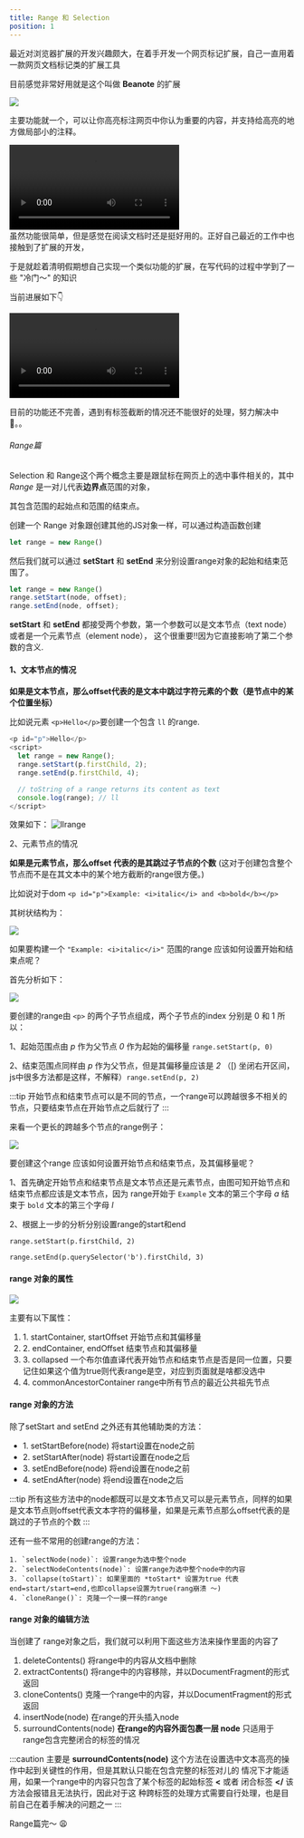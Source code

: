 ```yaml
---
title: Range 和 Selection
position: 1
---
```


最近对浏览器扩展的开发兴趣颇大，在着手开发一个网页标记扩展，自己一直用着一款网页文档标记类的扩展工具

目前感觉非常好用就是这个叫做 **Beanote** 的扩展


<img src='/img/Beanote.png' width={500}/>
<br/>


主要功能就一个，可以让你高亮标注网页中你认为重要的内容，并支持给高亮的地方做局部小的注释。

<video controls width={600}>
    <source src='/video/state.mp4' type='video/mp4'/>
</video>
<br/>
虽然功能很简单，但是感觉在阅读文档时还是挺好用的。正好自己最近的工作中也接触到了扩展的开发，

于是就趁着清明假期想自己实现一个类似功能的扩展，在写代码的过程中学到了一些 "冷门～" 的知识

当前进展如下👇

<video controls width={600}>
    <source src='/video/mynote.mp4' type='video/mp4'/>
</video>
<br/>

目前的功能还不完善，遇到有标签截断的情况还不能很好的处理，努力解决中💪。。

<h6>Range篇</h6>

Selection 和 Range这个两个概念主要是跟鼠标在网页上的选中事件相关的，其中 *Range* 是一对儿代表**边界点**范围的对象，

其包含范围的起始点和范围的结束点。

创建一个 Range 对象跟创建其他的JS对象一样，可以通过构造函数创建

```js
let range = new Range()
```
然后我们就可以通过 **setStart** 和 **setEnd** 来分别设置range对象的起始和结束范围了。

```js
let range = new Range()
range.setStart(node, offset);
range.setEnd(node, offset);
```
**setStart** 和 **setEnd** 都接受两个参数，第一个参数可以是文本节点（text node） 或者是一个元素节点（element node），
这个很重要‼️因为它直接影响了第二个参数的含义.

#### 1、文本节点的情况
**如果是文本节点，那么offset代表的是文本中跳过字符元素的个数（是节点中的某个位置坐标）**

比如说元素 `<p>Hello</p>`要创建一个包含 `ll` 的range.
```js
<p id="p">Hello</p>
<script>
  let range = new Range();
  range.setStart(p.firstChild, 2);
  range.setEnd(p.firstChild, 4);

  // toString of a range returns its content as text
  console.log(range); // ll
</script>
```
效果如下：
![llrange](/img/llrange.png)

2、元素节点的情况

**如果是元素节点，那么offset 代表的是其跳过子节点的个数** (这对于创建包含整个节点而不是在其文本中的某个地方截断的range很方便。)

比如说对于dom  `<p id="p">Example: <i>italic</i> and <b>bold</b></p>`

其树状结构为：

<img src='/img/example.png' width={500}/>

如果要构建一个 `"Example: <i>italic</i>"` 范围的range 应该如何设置开始和结束点呢？

首先分析如下：

<img src='/img/structure.png' width={500}/>

要创建的range由 `<p>` 的两个子节点组成，两个子节点的index 分别是 0 和 1 所以：

1、起始范围点由 *p* 作为父节点 *0* 作为起始的偏移量  `range.setStart(p, 0)`

2、结束范围点同样由 *p* 作为父节点，但是其偏移量应该是 *2* （[) 坐闭右开区间，js中很多方法都是这样，不解释）`range.setEnd(p, 2)`

:::tip
开始节点和结束节点可以是不同的节点，一个range可以跨越很多不相关的节点，只要结束节点在开始节点之后就行了
:::

来看一个更长的跨越多个节点的range例子：

<img src='/img/complex.png' width={500}/>

要创建这个range 应该如何设置开始节点和结束节点，及其偏移量呢？

1、首先确定开始节点和结束节点是文本节点还是元素节点，由图可知开始节点和结束节点都应该是文本节点，因为 range开始于 `Example` 文本的第三个字母 *a* 结束于 `bold` 文本的第三个字母 *l*

2、根据上一步的分析分别设置range的start和end

`range.setStart(p.firstChild, 2)`

`range.setEnd(p.querySelector('b').firstChild, 3)`

#### range 对象的属性

<img src='/img/property.png' width={600}/>

主要有以下属性：

<ol>
    <li>1. startContainer, startOffset 开始节点和其偏移量</li>
    <li>2. endContainer, endOffset 结束节点和其偏移量</li>
    <li>3. collapsed 一个布尔值直译代表开始节点和结束节点是否是同一位置，只要记住如果这个值为true则代表range是空，对应到页面就是啥都没选中</li>
    <li>4. commonAncestorContainer range中所有节点的最近公共祖先节点</li>
</ol>


#### range 对象的方法

除了setStart and setEnd 之外还有其他辅助类的方法：

<ul>
    <li>1. setStartBefore(node) 将start设置在node之前</li>
    <li>2. setStartAfter(node) 将start设置在node之后</li>
    <li>3. setEndBefore(node) 将end设置在node之前</li>
    <li>4. setEndAfter(node) 将end设置在node之后</li>
</ul>

:::tip
所有这些方法中的node都既可以是文本节点又可以是元素节点，同样的如果是文本节点则offset代表文本字符的偏移量，如果是元素节点那么offset代表的是
跳过的子节点的个数
:::

还有一些不常用的创建range的方法：

    1. `selectNode(node)`: 设置range为选中整个node
    2. `selectNodeContents(node)`: 设置range为选中整个node中的内容
    3. `collapse(toStart)`: 如果里面的 *toStart* 设置为true 代表end=start/start=end,也即collapse设置为true(rang崩溃 ～)
    4. `cloneRange()`: 克隆一个一摸一样的range



#### range 对象的编辑方法

当创建了 range对象之后，我们就可以利用下面这些方法来操作里面的内容了

<ol>
    <li>deleteContents() 将range中的内容从文档中删除</li>
    <li>extractContents() 将range中的内容移除，并以DocumentFragment的形式返回</li>
    <li>cloneContents() 克隆一个range中的内容，并以DocumentFragment的形式返回</li>
    <li>insertNode(node) 在range的开头插入node</li>
    <li>surroundContents(node) <b>在range的内容外面包裹一层 node</b> 只适用于 range包含完整闭合的标签的情况 </li>
</ol>

:::caution
主要是 **surroundContents(node)** 这个方法在设置选中文本高亮的操作中起到关键性的作用，但是其默认只能在包含完整的标签对儿的
情况下才能适用，如果一个range中的内容只包含了某个标签的起始标签 **<** 或者 闭合标签 **</** 该方法会报错且无法执行，因此对于这
种跨标签的处理方式需要自行处理，也是目前自己在着手解决的问题之一
:::

Range篇完～ 😩



